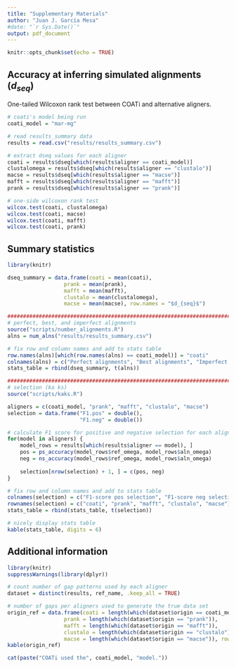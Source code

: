 ```yaml
---
title: "Supplementary Materials"
author: "Juan J. García Mesa"
#date: "`r Sys.Date()`"
output: pdf_document
---
```


```r
knitr::opts_chunk$set(echo = TRUE)
```

## Accuracy at inferring simulated alignments ($d_{seq}$)

One-tailed Wilcoxon rank test between COATi and alternative aligners.

```r
# coati's model being run
coati_model = "mar-mg"

# read results_summary data
results = read.csv("results/results_summary.csv")

# extract dseq values for each aligner
coati = results$dseq[which(results$aligner == coati_model)]
clustalomega = results$dseq[which(results$aligner == "clustalo")]
macse = results$dseq[which(results$aligner == "macse")]
mafft = results$dseq[which(results$aligner == "mafft")]
prank = results$dseq[which(results$aligner == "prank")]
```

```r
# one-side wilcoxon rank test
wilcox.test(coati, clustalomega)
wilcox.test(coati, macse)
wilcox.test(coati, mafft)
wilcox.test(coati, prank)
```

\newpage

## Summary statistics

```r
library(knitr)

dseq_summary = data.frame(coati = mean(coati),
                  prank = mean(prank),
                  mafft = mean(mafft),
                  clustalo = mean(clustalomega),
                  macse = mean(macse), row.names = "$d_{seq}$")

################################################################################
# perfect, best, and imperfect alignments
source("scripts/number_alignments.R")
alns = num_alns("results/results_summary.csv")

# fix row and column names and add to stats table
row.names(alns)[which(row.names(alns) == coati_model)] = "coati"
colnames(alns) = c("Perfect alignments", "Best alignments", "Imperfect alignments")
stats_table = rbind(dseq_summary, t(alns))

################################################################################
# selection (ka ks)
source("scripts/kaks.R")

aligners = c(coati_model, "prank", "mafft", "clustalo", "macse")
selection = data.frame("F1.pos" = double(),
                       "F1.neg" = double())

# calculate F1 score for positive and negative selection for each aligner
for(model in aligners) {
    model_rows = results[which(results$aligner == model), ]
    pos = ps_accuracy(model_rows$ref_omega, model_rows$aln_omega)
    neg = ns_accuracy(model_rows$ref_omega, model_rows$aln_omega)
    
    selection[nrow(selection) + 1, ] = c(pos, neg)
}

# fix row and column names and add to stats table
colnames(selection) = c("F1-score pos selection", "F1-score neg selection")
rownames(selection) = c("coati", "prank", "mafft", "clustalo", "macse")
stats_table = rbind(stats_table, t(selection))

# nicely display stats table
kable(stats_table, digits = 6)

```

## Additional information

```r
library(knitr)
suppressWarnings(library(dplyr))

# count number of gap patterns used by each aligner
dataset = distinct(results, ref_name, .keep_all = TRUE)

# number of gaps per aligners used to generate the true data set
origin_ref = data.frame(coati = length(which(dataset$origin == coati_model)),
                  prank = length(which(dataset$origin == "prank")),
                  mafft = length(which(dataset$origin == "mafft")),
                  clustalo = length(which(dataset$origin == "clustalo")),
                  macse = length(which(dataset$origin == "macse")), row.names = c("Number of gap patterns in true data set"))
kable(origin_ref)
```

```r
cat(paste("COATi used the", coati_model, "model."))
```